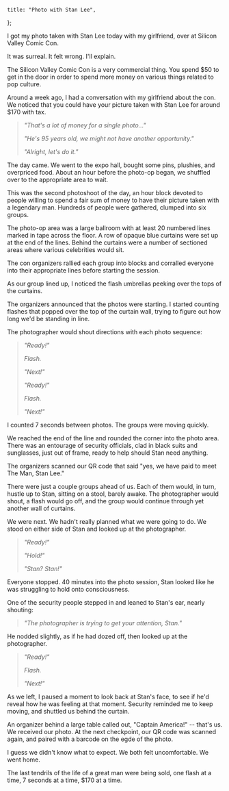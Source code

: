 	title: "Photo with Stan Lee",
};

I got my photo taken with Stan Lee today with my girlfriend,
over at Silicon Valley Comic Con.

It was surreal. It felt wrong. I'll explain.

The Silicon Valley Comic Con is a very commercial thing. You
spend $50 to get in the door in order to spend more money on
various things related to pop culture.

Around a week ago, I had a conversation with my girlfriend about
the con. We noticed that you could have your picture taken with
Stan Lee for around $170 with tax.

> *"That's a lot of money for a single photo..."*
>
> *"He's 95 years old, we might not have another opportunity."*
>
> *"Alright, let's do it."*

The day came. We went to the expo hall, bought some pins,
plushies, and overpriced food. About an hour before the photo-op
began, we shuffled over to the appropriate area to wait.

This was the second photoshoot of the day, an hour block devoted
to people willing to spend a fair sum of money to have their
picture taken with a legendary man. Hundreds of people were
gathered, clumped into six groups.

The photo-op area was a large ballroom with at least 20 numbered
lines marked in tape across the floor. A row of opaque blue
curtains were set up at the end of the lines. Behind the
curtains were a number of sectioned areas where various
celebrities would sit.

The con organizers rallied each group into blocks and corralled
everyone into their appropriate lines before starting the
session.

As our group lined up, I noticed the flash umbrellas peeking
over the tops of the curtains.

The organizers announced that the photos were starting. I
started counting flashes that popped over the top of the curtain
wall, trying to figure out how long we'd be standing in line.

The photographer would shout directions with each photo sequence:

> *"Ready!"*
>
> *Flash.*
>
> *"Next!"*
>
> *"Ready!"*
>
> *Flash.*
>
> *"Next!"*

I counted 7 seconds between photos. The groups were moving
quickly.

We reached the end of the line and rounded the corner into the
photo area. There was an entourage of security officials, clad
in black suits and sunglasses, just out of frame, ready to help
should Stan need anything.

The organizers scanned our QR code that said "yes, we have paid
to meet The Man, Stan Lee."

There were just a couple groups ahead of us. Each of them would,
in turn, hustle up to Stan, sitting on a stool, barely awake.
The photographer would shout, a flash would go off, and the
group would continue through yet another wall of curtains.

We were next. We hadn't really planned what we were going
to do. We stood on either side of Stan and looked up at the
photographer.

> *"Ready!"*
>
> *"Hold!"*
>
> *"Stan? Stan!"*

Everyone stopped. 40 minutes into the photo session, Stan looked
like he was struggling to hold onto consciousness.

One of the security people stepped in and leaned to Stan's
ear, nearly shouting:

> *"The photographer is trying to get your attention, Stan."*

He nodded slightly, as if he had dozed off, then looked up at
the photographer.

> *"Ready!"*
>
> *Flash.*
>
> *"Next!"*

As we left, I paused a moment to look back at Stan's face, to
see if he'd reveal how he was feeling at that moment. Security
reminded me to keep moving, and shuttled us behind the curtain.

An organizer behind a large table called out, "Captain America!"
-- that's us. We received our photo. At the next checkpoint,
our QR code was scanned again, and paired with a barcode on the
egde of the photo.

I guess we didn't know what to expect. We both felt
uncomfortable. We went home.

The last tendrils of the life of a great man were being sold,
one flash at a time, 7 seconds at a time, $170 at a time.
